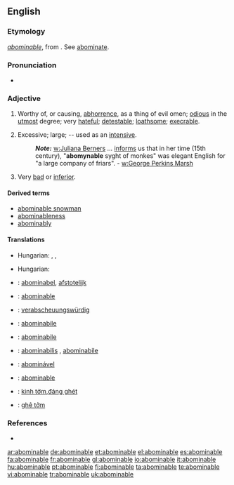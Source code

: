==English==

===Etymology===
{{F.}} ''[[abominable#French|abominable]]'', from {{L.}} {{term|abominalis|abōminābilis|lang=la}}. See [[abominate]].

===Pronunciation===
* {{audio|en-us-abominable.ogg|Audio (US)}}

===Adjective===
{{en-adj}}

# Worthy of, or causing, [[abhorrence]], as a thing of evil omen; [[odious]] in the [[utmost]] degree; very [[hateful]]; [[detestable]]; [[loathsome]]; [[execrable]].
# {{obsolete}} Excessive; large; -- used as an [[intensive]].
#: '''''Note:''''' [[w:Juliana Berners]] ... [[informs]] us that in her time (15th century), "'''abomynable''' syght of monkes" was elegant English for "a large company of friars". - [[w:George Perkins Marsh]]
# Very [[bad]] or [[inferior]].

====Derived terms====
* [[abominable snowman]]
* [[abominableness]]
* [[abominably]]

====Translations====
{{trans-top|hateful; detestable; loathsome}}
* Hungarian: {{t|hu|utálatos}}, {{t|hu|undorító}}, {{t|hu|gyűlöletes}}
{{trans-mid}}
{{trans-bottom}}

{{trans-top|(obsolete) excessive; large}}
{{trans-mid}}
{{trans-bottom}}

{{trans-top|very bad or inferior}}
* Hungarian: {{t|hu|förtelmes}}
{{trans-mid}}
{{trans-bottom}}

{{checktrans-top}}
* {{ttbc|Dutch}}: [[abominabel]], [[afstotelijk]]
* {{ttbc|French}}: [[abominable]]
* {{ttbc|German}}: [[verabscheuungswürdig]]
* {{ttbc|Interlingua}}: [[abominabile]]
* {{ttbc|Italian}}: [[abominabile]]
{{trans-mid}}
* {{ttbc|Latin}}: [[abominabilis]] {{m|f}}, [[abominabile]] {{n}}
* {{ttbc|Portuguese}}: [[abominável]]
* {{ttbc|Spanish}}: [[abominable]]
* {{ttbc|Vietnamese}}: [[kinh tởm]],[[đáng ghét]]
* {{ttbc|Vietnamese}}: [[ghê tởm]]
{{trans-bottom}}

===References===
* {{R:Webster 1913|abominable}}

[[ar:abominable]]
[[de:abominable]]
[[et:abominable]]
[[el:abominable]]
[[es:abominable]]
[[fa:abominable]]
[[fr:abominable]]
[[gl:abominable]]
[[io:abominable]]
[[it:abominable]]
[[hu:abominable]]
[[pt:abominable]]
[[fi:abominable]]
[[ta:abominable]]
[[te:abominable]]
[[vi:abominable]]
[[tr:abominable]]
[[uk:abominable]]